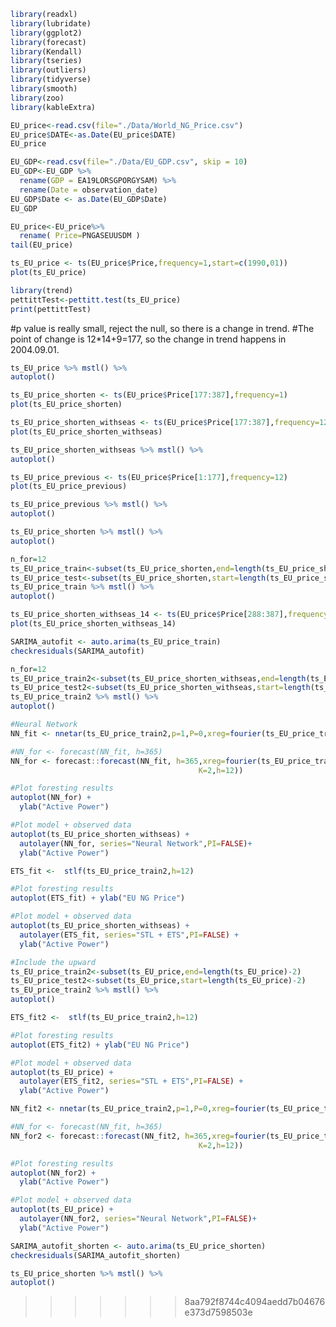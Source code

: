 
```r
library(readxl)
library(lubridate)
library(ggplot2)
library(forecast)  
library(Kendall)
library(tseries)
library(outliers)
library(tidyverse)
library(smooth)
library(zoo)
library(kableExtra)
```

```r
EU_price<-read.csv(file="./Data/World_NG_Price.csv")
EU_price$DATE<-as.Date(EU_price$DATE)
EU_price

EU_GDP<-read.csv(file="./Data/EU_GDP.csv", skip = 10)
EU_GDP<-EU_GDP %>%
  rename(GDP = EA19LORSGPORGYSAM) %>%
  rename(Date = observation_date)
EU_GDP$Date <- as.Date(EU_GDP$Date)
EU_GDP


```

```r
EU_price<-EU_price%>%
  rename( Price=PNGASEUUSDM ) 
tail(EU_price)
```

```r
ts_EU_price <- ts(EU_price$Price,frequency=1,start=c(1990,01))
plot(ts_EU_price)
```

```r
library(trend)
pettittTest<-pettitt.test(ts_EU_price)
print(pettittTest)
```
#p value is really small, reject the null, so there is a change in trend.
#The point of change is 12*14+9=177, so the change in trend happens in 2004.09.01.

```r
ts_EU_price %>% mstl() %>%
autoplot()
```
```r
ts_EU_price_shorten <- ts(EU_price$Price[177:387],frequency=1)
plot(ts_EU_price_shorten)
```


```r
ts_EU_price_shorten_withseas <- ts(EU_price$Price[177:387],frequency=12,start=c(2004,09))
plot(ts_EU_price_shorten_withseas)
```
```r
ts_EU_price_shorten_withseas %>% mstl() %>%
autoplot()
```
```r
ts_EU_price_previous <- ts(EU_price$Price[1:177],frequency=12)
plot(ts_EU_price_previous)
```

```r
ts_EU_price_previous %>% mstl() %>%
autoplot()
```

```r
ts_EU_price_shorten %>% mstl() %>%
autoplot()
```

```r
n_for=12
ts_EU_price_train<-subset(ts_EU_price_shorten,end=length(ts_EU_price_shorten)-n_for)
ts_EU_price_test<-subset(ts_EU_price_shorten,start=length(ts_EU_price_shorten)-n_for)
ts_EU_price_train %>% mstl() %>%
autoplot()
```
```r
ts_EU_price_shorten_withseas_14 <- ts(EU_price$Price[288:387],frequency=12,start=c(2014,01))
plot(ts_EU_price_shorten_withseas_14)
```

```r
SARIMA_autofit <- auto.arima(ts_EU_price_train)
checkresiduals(SARIMA_autofit)
```
```r
n_for=12
ts_EU_price_train2<-subset(ts_EU_price_shorten_withseas,end=length(ts_EU_price_shorten_withseas)-n_for)
ts_EU_price_test2<-subset(ts_EU_price_shorten_withseas,start=length(ts_EU_price_shorten_withseas)-n_for)
ts_EU_price_train2 %>% mstl() %>%
autoplot()
```

```r
#Neural Network
NN_fit <- nnetar(ts_EU_price_train2,p=1,P=0,xreg=fourier(ts_EU_price_train2,K=2))

#NN_for <- forecast(NN_fit, h=365) 
NN_for <- forecast::forecast(NN_fit, h=365,xreg=fourier(ts_EU_price_train2, 
                                          K=2,h=12))

#Plot foresting results
autoplot(NN_for) +
  ylab("Active Power") 

#Plot model + observed data
autoplot(ts_EU_price_shorten_withseas) +
  autolayer(NN_for, series="Neural Network",PI=FALSE)+
  ylab("Active Power") 
```


```r
ETS_fit <-  stlf(ts_EU_price_train2,h=12)

#Plot foresting results
autoplot(ETS_fit) + ylab("EU NG Price")

#Plot model + observed data
autoplot(ts_EU_price_shorten_withseas) +
  autolayer(ETS_fit, series="STL + ETS",PI=FALSE) +
  ylab("Active Power")
```
```r
#Include the upward
ts_EU_price_train2<-subset(ts_EU_price,end=length(ts_EU_price)-2)
ts_EU_price_test2<-subset(ts_EU_price,start=length(ts_EU_price)-2)
ts_EU_price_train2 %>% mstl() %>%
autoplot()
```
```r
ETS_fit2 <-  stlf(ts_EU_price_train2,h=12)

#Plot foresting results
autoplot(ETS_fit2) + ylab("EU NG Price")

#Plot model + observed data
autoplot(ts_EU_price) +
  autolayer(ETS_fit2, series="STL + ETS",PI=FALSE) +
  ylab("Active Power")
```

```r
NN_fit2 <- nnetar(ts_EU_price_train2,p=1,P=0,xreg=fourier(ts_EU_price_train2, K=2))

#NN_for <- forecast(NN_fit, h=365) 
NN_for2 <- forecast::forecast(NN_fit2, h=365,xreg=fourier(ts_EU_price_train2, 
                                          K=2,h=12))

#Plot foresting results
autoplot(NN_for2) +
  ylab("Active Power") 

#Plot model + observed data
autoplot(ts_EU_price) +
  autolayer(NN_for2, series="Neural Network",PI=FALSE)+
  ylab("Active Power") 
```



```r
SARIMA_autofit_shorten <- auto.arima(ts_EU_price_shorten)
checkresiduals(SARIMA_autofit_shorten)
```
```r
ts_EU_price_shorten %>% mstl() %>%
autoplot()
```


>>>>>>> 8aa792f8744c4094aedd7b04676e373d7598503e
